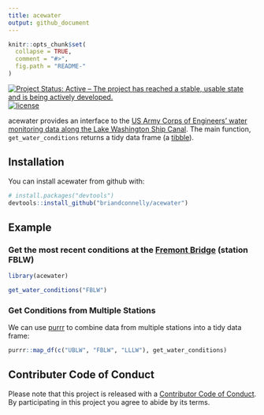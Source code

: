 ```yaml
---
title: acewater
output: github_document
---
```


<!-- README.md is generated from README.Rmd. Please edit that file -->

```r
knitr::opts_chunk$set(
  collapse = TRUE,
  comment = "#>",
  fig.path = "README-"
)
```

[![Project Status: Active – The project has reached a stable, usable state and is being actively developed.](http://www.repostatus.org/badges/latest/active.svg)](http://www.repostatus.org/#active)
[![license](https://img.shields.io/github/license/mashape/apistatus.svg)]()

acewater provides an interface to the [US Army Corps of Engineers' water monitoring data along the Lake Washington Ship Canal](http://www.nwd-wc.usace.army.mil/nws/hh/www/index.html).
The main function, `get_water_conditions` returns a tidy data frame (a [tibble](http://tibble.tidyverse.org)).

## Installation

You can install acewater from github with:

```r
# install.packages("devtools")
devtools::install_github("briandconnelly/acewater")
```

## Example

### Get the most recent conditions at the [Fremont Bridge](https://en.wikipedia.org/wiki/Fremont_Bridge_(Seattle)) (station FBLW)

```r
library(acewater)

get_water_conditions("FBLW")
```

### Get Conditions from Multiple Stations

We can use [purrr](http://purrr.tidyverse.org) to combine data from multiple stations into a tidy data frame:

```r
purrr::map_df(c("UBLW", "FBLW", "LLLW"), get_water_conditions)

```


## Contributer Code of Conduct

Please note that this project is released with a [Contributor Code of Conduct](CONDUCT.md).
By participating in this project you agree to abide by its terms.


